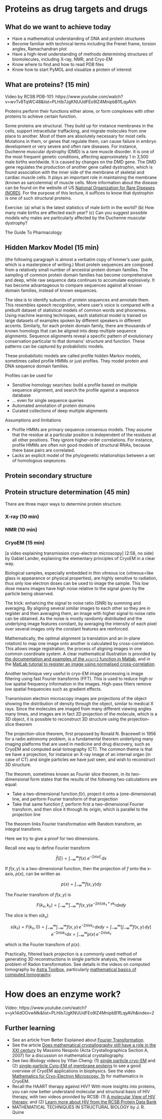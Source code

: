 # Proteins as drug targets and drugs


## What do we want to achieve today

* Have a mathematical understanding of DNA and protein structures
* Become familiar with technical terms including the Frenet frame, torsion angles, Ramachandran plot
* Have a high-level understanding of methods determining structures of biomolecules, including X-ray, NMR, and Cryo-EM
* Know where to find and how to read PDB files
* Know how to start PyMOL and visualize a protein of interest

## What are proteins? (15 min)

Video by RCSB PDB-101: https://www.youtube.com/watch?v=wvTv8TqWC48&list=PLHib7JgKNUUdFEo9lZ4MnipbB1fLqyAVh

Proteins perform their functions either alone, or form complexes with other proteins to achieve certain function.

Some proteins are structural. They build up for instance membranes in the cells, support intracellular traffacking, and migrate molecules from one place to another. Most of them are absolutely necessary for most cells. Mutations in them, or genes that regulate them, can cause failure in embryo development or very severe and often rare diseases. For instance, Duchenne muscular dystrophy (DMD) is a rare muscle disorder. It is one of the most frequent genetic conditions, affecting approximately 1 in 3,500 male births worldwide. It is caused by changes on the DMD gene. The DMD gene regulates the production of another gene called dystrophin, which is found association with the inner side of the membrane of skeletal and cardiac muscle cells. It plays an important role in maintaining the membrane (known as sarcolemma) of muscle cells. More information about the disease can be found on the website of US [National Organization for Rare Diseases (NORD)](https://rarediseases.org/rare-diseases/duchenne-muscular-dystrophy/). For the purpose of this lecture, it suffices to know that dystrophin is one of such structural proteins.

Exercise: (a) what is the latest statistics of male birth in the world? (b) How many male births are affected each year? (c) Can you suggest possible models why males are particularly affected by the Duchenne muscular dystrophy?

The Guide To Pharmacology

## Hidden Markov Model (15 min)

(the following paragraph is almost a verbatim copy of hmmer's user guide, which is a masterpiece of writing.) Most protein sequences are composed from a relatively small number of ancestral protein domain families. The sampling of common protein domain families has become comprehensive and deep, while raw sequence data continues to accumulate explosively. It has become advantageous to compare sequences against all known domain families, instead of known sequences.

The idea is to identify subunits of protein sequences and annotate them. This resembles speech recognition, where user's voice is compared with a prebuilt dataset of statistical models of common words and phonemes. Using machine learning techniques, each statistical model is trained on large datasets of examples spoken by different speakers in different accents. Similarly, for each protein domain family, there are thousands of known homologs that can be aligned into deep multiple sequence alignments. Sequence alignments reveal a specific pattern of evolutionary conservation particular to that domains' structure and function. These patterns can be captured by probabilistic models.

These probabilistic models are called profile hidden Markov models, sometimes called profile HMMs or just profiles. They model protein and DNA sequence domain families.

Profiles can be used for

* Sensitive homology searches: build a profile based on multiple sequence alignment, and search the profile against a sequence database
* ... even for single sequence queries
* Automated annotation of protein domains
* Curated collections of deep multiple alignments

Assumptions and limitations

* Profile HMMs are primary sequence consensus models. They assume that the residue at a particular position is independent of the residues at all other positions. They ignore higher-order correlations. For instance, profile HMMs are often not good models of structural RNAs, because there base pairs are correlated.
* Lacks an explicit model of the phylogenetic relationships between a set of homologous seqeunces.

## Protein secondary structure

## Protein structure determination (45 min)

There are three major ways to determine protein structure.

### X-ray (10 min)
### NMR (10 min)
### CryoEM (15 min)

[a video explaining transmission cryo-electron microscopy] (2:58, no side) by Gabiel Lander, explaining the elementary principles of CryoEM in a clear way. 

Biological samples, especially embedded in thin vitreous ice (vitreous=like glass in appearance or physical properties), are highly sensitive to radiation, thus only low electron doses can be used to image the sample. This low dose means images have high noise relative to the signal given by the particle being observed.

The trick: enhancing the signal to noise ratio (SNR) by summing and averaging. By aligning several similar images to each other so they are in register and then averaging them, an image with higher signal to noise ratio can be obtained. As the noise is mostly randomly distributed and the underlying image features constant, by averaging the intensity of each pixel over several images only the constant features are reinforced. 

Mathematically, the optimal alignment (a translation and an in-plane rotation) to map one image onto another is calculated by cross-correlation. This allows image registration, the process of aligning images in one common coordinate system. A clear mathematical illustration is provided by [the documentation and examples of the `xcorr2` function in Matlab](https://www.mathworks.com/help/signal/ref/xcorr2.html), and in the [MatLab tutorial to register an image using normalised cross-correlation](https://ch.mathworks.com/help/images/registering-an-image-using-normalized-cross-correlation.html).


Another technique very useful in cryo-EM image processing is image filtering using fast Fourier transforms (FFT). This is used to reduce high or low spatial frequency information in the images. High-pass filters remove low spatial frequencies such as gradient effects.

Transmission electron microscopy images are projections of the object showing the distribution of density through the object, similar to medical X rays. Since the molecules are imaged from many different viewing angles many times, and images are in fact 2D projection of the molecule, which is a 3D object, it is possible to reconstruct 3D structure using the projection-slice theorem

The projection-slice theorem, first proposed by Ronald N. Bracewell in 1956 for a radio astronomy problem, is a fundamental theorem underlying many imaging platforms that are used in medicine and drug discovery, such as CryoEM and computed axial tomography (CT). The common theme is that we have a projection, for instance an X-ray image of an internal organ (in case of CT) and single particles we have just seen, and wish to reconstruct 3D structure.

The theorem, sometimes known as Fourier slice theorem, in its two-dimensional form states that the results of the following two calculations are equal:

* Take a two-dimensional function $f(r)$, project it onto a (one-dimensional) line, and perform Fourier transform of that projection
* Take that same function $f$, perform first a two-dimensional Fourier transform, and then slice it through its origin, which is parallel to the projection line

The theorem links Fourier transformation with Random transform, an integral transform.

Here we try to give a proof for two dimensions. 

Recall one way to define Fourier transform

$$\hat{f}(\xi) = \int_{-\infty}^{\infty} f(x)\ e^{-2\pi i x \xi}\,dx$$

If $f(x,y)$ is a two-dimensional function, then the projection of $f$ onto the x-axis, $p(x)$, can be written as 

$$p(x) = \int_{-\infty}^{\infty} f(x, y) dy$$

The Fourier transform of $f(x, y)$ is

$$F(k_x, k_y) = \int_{-\infty}^{\infty} \int_{-\infty}^{\infty} f(x,y) e^{-2\pi i (x k_x * y k_y} dx dy$$

The slice is then $s(k_x)$

$$s(k_x) = F(k_x, 0) = \int_{-\infty}^\infty \int_{-\infty}^\infty f(x,y)\,e^{-2\pi ixk_x}\,dxdy 
         = \int_{-\infty}^\infty
	 \left[\int_{-\infty}^\infty f(x,y)\,dy\right]\,e^{-2\pi ixk_x} dx 
	 = \int_{-\infty}^\infty p(x)\,e^{-2\pi ixk_x}$$

which is the Fourier transform of $p(x)$.

Practically, filtered back projection is a commonly used method of generating 3D reconstructions in single particle analysis, the inverse problem of Radon transformation. See details in the videos on computed tomography by [Astra Toolbox](https://www.youtube.com/channel/UCcnUlWuFeS9miMR_o8-6v3w/videos), particularly [mathematical basics of computed tomography](https://www.youtube.com/watch?v=rKh_XIpsuc4).

# How does an enzyme work?

Video: https://www.youtube.com/watch?v=yk14dOOvwMk&list=PLHib7JgKNUUdFEo9lZ4MnipbB1fLqyAVh&index=2


## Further learning

* See an article from Better Explained about [Fourier Transformation](https://betterexplained.com/articles/an-interactive-guide-to-the-fourier-transform/).
* See the article [Does mathematical crystallography still have a role in the XXI century](https://journals.iucr.org/a/issues/2008/01/00/sc5006/) by Massimo Nespolo (Acta Crystallographica Section A, 2007) for a discussion on mathematical crystallography.
* See two iBiology videos by Yifan Cheng: (1) [single particle cryo-EM](https://www.youtube.com/watch?v=Bk5lBvwSe-s) and (2) [single-particle Cyro-EM of membrane proteins](https://www.youtube.com/watch?v=tkrEKhiqhEk) to see a good overview of CryoEM applications in biophysics. See the video [Mathematics for Cryo-Electron Microscopy, 1h](https://www.youtube.com/watch?v=GxdIKOAwxzs) for mathematics in CryoEM.
* Recall the HAART therapy against HIV? With more insights into proteins, you can now better understand molecular and structural basis of HIV therapy, with two videos provided by RCSB: (1) [A molecular View of HIV therapy](https://www.youtube.com/watch?v=9SptF9bCyd0&list=PLHib7JgKNUUdFEo9lZ4MnipbB1fLqyAVh&index=5), and (2) [Learn more about HIV from the RCSB Protein Data Bank](https://www.youtube.com/watch?v=QvavxKazmsY&list=PLHib7JgKNUUdFEo9lZ4MnipbB1fLqyAVh&index=6)
* MATHEMATICAL TECHNIQUES IN STRUCTURAL BIOLOGY by J. R. Quine

